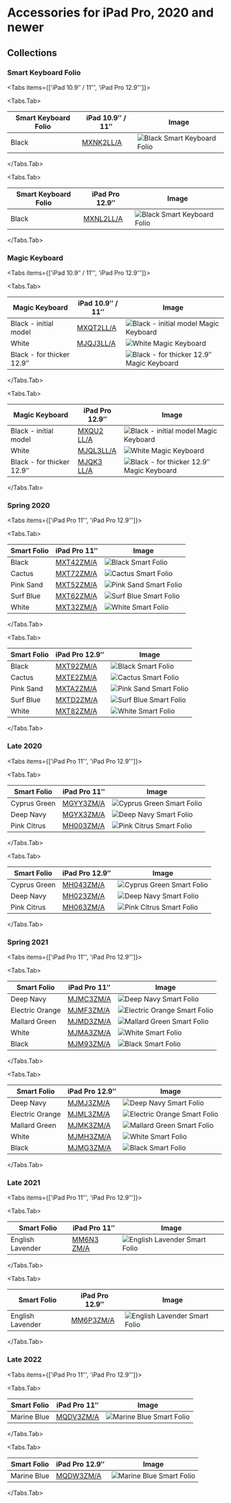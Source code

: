 
# Accessories for iPad Pro, 2020 and newer

## Collections

### Smart Keyboard Folio

<Tabs
  items={['iPad 10.9″ / 11″', 'iPad Pro 12.9″']}>

<Tabs.Tab>

| Smart Keyboard Folio | iPad 10.9″ / 11″ | Image |
| --- | --- | --- |
| Black | [MXNK2<wbr/>LL/A](/ipad_pro4/MXNK2) | ![Black Smart Keyboard Folio](/everypreview/MXNK2.png) |

</Tabs.Tab>

<Tabs.Tab>

| Smart Keyboard Folio | iPad Pro 12.9″ | Image |
| --- | --- | --- |
| Black | [MXNL2<wbr/>LL/A](/ipad_pro4/MXNL2) | ![Black Smart Keyboard Folio](/everypreview/MXNL2.png) |

</Tabs.Tab>
</Tabs>

### Magic Keyboard

<Tabs
  items={['iPad 10.9″ / 11″', 'iPad Pro 12.9″']}>

<Tabs.Tab>

| Magic Keyboard | iPad 10.9″ / 11″ | Image |
| --- | --- | --- |
| Black - initial model | [MXQT2<wbr/>LL/A](/ipad_pro4/MXQT2) | ![Black - initial model Magic Keyboard](/everypreview/MXQT2.png) |
| White | [MJQJ3<wbr/>LL/A](/ipad_pro4/MJQJ3) | ![White Magic Keyboard](/everypreview/MJQJ3.png) |
| Black - for thicker 12.9″ | [<wbr/>](/ipad_pro4/) | ![Black - for thicker 12.9″ Magic Keyboard](/everypreview/MWVG2_AV4.png) |

</Tabs.Tab>

<Tabs.Tab>

| Magic Keyboard | iPad Pro 12.9″ | Image |
| --- | --- | --- |
| Black - initial model | [MXQU2<wbr/>LL/A](/ipad_pro4/MXQU2) | ![Black - initial model Magic Keyboard](/everypreview/MXQU2.png) |
| White | [MJQL3<wbr/>LL/A](/ipad_pro4/MJQL3) | ![White Magic Keyboard](/everypreview/MJQL3.png) |
| Black - for thicker 12.9″ | [MJQK3<wbr/>LL/A](/ipad_pro4/MJQK3) | ![Black - for thicker 12.9″ Magic Keyboard](/everypreview/MJQK3.png) |

</Tabs.Tab>
</Tabs>


### Spring 2020

<Tabs
  items={['iPad Pro 11″', 'iPad Pro 12.9″']}>

<Tabs.Tab>

| Smart Folio | iPad Pro 11″ | Image |
| --- | --- | --- |
| Black | [MXT42<wbr/>ZM/A](/ipad_pro4/MXT42) | ![Black Smart Folio](/everypreview/MXT42.png) |
| Cactus | [MXT72<wbr/>ZM/A](/ipad_pro4/MXT72) | ![Cactus Smart Folio](/everypreview/MXT72.png) |
| Pink Sand | [MXT52<wbr/>ZM/A](/ipad_pro4/MXT52) | ![Pink Sand Smart Folio](/everypreview/MXT52.png) |
| Surf Blue | [MXT62<wbr/>ZM/A](/ipad_pro4/MXT62) | ![Surf Blue Smart Folio](/everypreview/MXT62.png) |
| White | [MXT32<wbr/>ZM/A](/ipad_pro4/MXT32) | ![White Smart Folio](/everypreview/MXT32.png) |

</Tabs.Tab>

<Tabs.Tab>

| Smart Folio | iPad Pro 12.9″ | Image |
| --- | --- | --- |
| Black | [MXT92<wbr/>ZM/A](/ipad_pro4/MXT92) | ![Black Smart Folio](/everypreview/MXT92.png) |
| Cactus | [MXTE2<wbr/>ZM/A](/ipad_pro4/MXTE2) | ![Cactus Smart Folio](/everypreview/MXTE2.png) |
| Pink Sand | [MXTA2<wbr/>ZM/A](/ipad_pro4/MXTA2) | ![Pink Sand Smart Folio](/everypreview/MXTA2.png) |
| Surf Blue | [MXTD2<wbr/>ZM/A](/ipad_pro4/MXTD2) | ![Surf Blue Smart Folio](/everypreview/MXTD2.png) |
| White | [MXT82<wbr/>ZM/A](/ipad_pro4/MXT82) | ![White Smart Folio](/everypreview/MXT82.png) |

</Tabs.Tab>
</Tabs>

### Late 2020

<Tabs
  items={['iPad Pro 11″', 'iPad Pro 12.9″']}>

<Tabs.Tab>

| Smart Folio | iPad Pro 11″ | Image |
| --- | --- | --- |
| Cyprus Green | [MGYY3<wbr/>ZM/A](/ipad_pro4/MGYY3) | ![Cyprus Green Smart Folio](/everypreview/MGYY3.png) |
| Deep Navy | [MGYX3<wbr/>ZM/A](/ipad_pro4/MGYX3) | ![Deep Navy Smart Folio](/everypreview/MGYX3.png) |
| Pink Citrus | [MH003<wbr/>ZM/A](/ipad_pro4/MH003) | ![Pink Citrus Smart Folio](/everypreview/MH003.png) |

</Tabs.Tab>

<Tabs.Tab>

| Smart Folio | iPad Pro 12.9″ | Image |
| --- | --- | --- |
| Cyprus Green | [MH043<wbr/>ZM/A](/ipad_pro4/MH043) | ![Cyprus Green Smart Folio](/everypreview/MH043.png) |
| Deep Navy | [MH023<wbr/>ZM/A](/ipad_pro4/MH023) | ![Deep Navy Smart Folio](/everypreview/MH023.png) |
| Pink Citrus | [MH063<wbr/>ZM/A](/ipad_pro4/MH063) | ![Pink Citrus Smart Folio](/everypreview/MH063.png) |

</Tabs.Tab>
</Tabs>

### Spring 2021

<Tabs
  items={['iPad Pro 11″', 'iPad Pro 12.9″']}>

<Tabs.Tab>

| Smart Folio | iPad Pro 11″ | Image |
| --- | --- | --- |
| Deep Navy | [MJMC3<wbr/>ZM/A](/ipad_pro4/MJMC3) | ![Deep Navy Smart Folio](/everypreview/MJMC3.png) |
| Electric Orange | [MJMF3<wbr/>ZM/A](/ipad_pro4/MJMF3) | ![Electric Orange Smart Folio](/everypreview/MJMF3.png) |
| Mallard Green | [MJMD3<wbr/>ZM/A](/ipad_pro4/MJMD3) | ![Mallard Green Smart Folio](/everypreview/MJMD3.png) |
| White | [MJMA3<wbr/>ZM/A](/ipad_pro4/MJMA3) | ![White Smart Folio](/everypreview/MJMA3.png) |
| Black | [MJM93<wbr/>ZM/A](/ipad_pro4/MJM93) | ![Black Smart Folio](/everypreview/MJM93.png) |

</Tabs.Tab>

<Tabs.Tab>

| Smart Folio | iPad Pro 12.9″ | Image |
| --- | --- | --- |
| Deep Navy | [MJMJ3<wbr/>ZM/A](/ipad_pro4/MJMJ3) | ![Deep Navy Smart Folio](/everypreview/MJMJ3.png) |
| Electric Orange | [MJML3<wbr/>ZM/A](/ipad_pro4/MJML3) | ![Electric Orange Smart Folio](/everypreview/MJML3.png) |
| Mallard Green | [MJMK3<wbr/>ZM/A](/ipad_pro4/MJMK3) | ![Mallard Green Smart Folio](/everypreview/MJMK3.png) |
| White | [MJMH3<wbr/>ZM/A](/ipad_pro4/MJMH3) | ![White Smart Folio](/everypreview/MJMH3.png) |
| Black | [MJMG3<wbr/>ZM/A](/ipad_pro4/MJMG3) | ![Black Smart Folio](/everypreview/MJMG3.png) |

</Tabs.Tab>
</Tabs>

### Late 2021

<Tabs
  items={['iPad Pro 11″', 'iPad Pro 12.9″']}>

<Tabs.Tab>

| Smart Folio | iPad Pro 11″ | Image |
| --- | --- | --- |
| English Lavender | [MM6N3<wbr/>ZM/A](/ipad_pro4/MM6N3) | ![English Lavender Smart Folio](/everypreview/MM6N3.png) |

</Tabs.Tab>

<Tabs.Tab>

| Smart Folio | iPad Pro 12.9″ | Image |
| --- | --- | --- |
| English Lavender | [MM6P3<wbr/>ZM/A](/ipad_pro4/MM6P3) | ![English Lavender Smart Folio](/everypreview/MM6P3.png) |

</Tabs.Tab>
</Tabs>

### Late 2022

<Tabs
  items={['iPad Pro 11″', 'iPad Pro 12.9″']}>

<Tabs.Tab>

| Smart Folio | iPad Pro 11″ | Image |
| --- | --- | --- |
| Marine Blue | [MQDV3<wbr/>ZM/A](/ipad_pro4/MQDV3) | ![Marine Blue Smart Folio](/everypreview/MQDV3.png) |

</Tabs.Tab>

<Tabs.Tab>

| Smart Folio | iPad Pro 12.9″ | Image |
| --- | --- | --- |
| Marine Blue | [MQDW3<wbr/>ZM/A](/ipad_pro4/MQDW3) | ![Marine Blue Smart Folio](/everypreview/MQDW3.png) |

</Tabs.Tab>
</Tabs>
